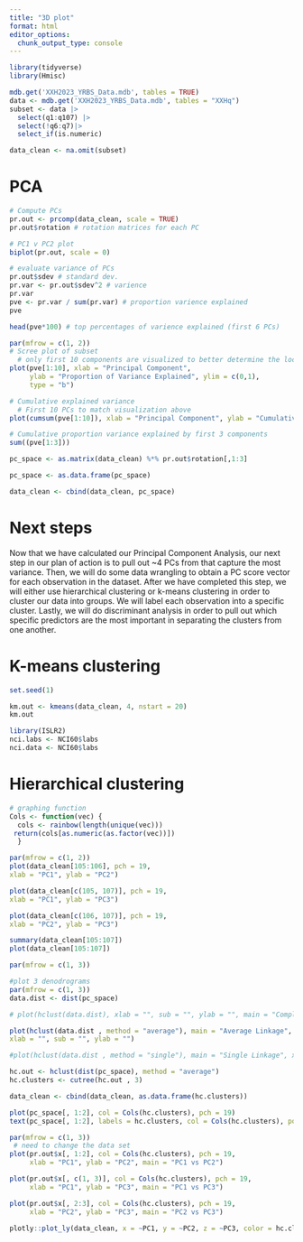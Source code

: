 ```yaml
---
title: "3D plot"
format: html
editor_options: 
  chunk_output_type: console
---
```


```r
library(tidyverse)
library(Hmisc)

mdb.get('XXH2023_YRBS_Data.mdb', tables = TRUE)
data <- mdb.get('XXH2023_YRBS_Data.mdb', tables = "XXHq")
subset <- data |>
  select(q1:q107) |> 
  select(!q6:q7)|>
  select_if(is.numeric)

data_clean <- na.omit(subset)
```

# PCA
```r
# Compute PCs
pr.out <- prcomp(data_clean, scale = TRUE)
pr.out$rotation # rotation matrices for each PC 

# PC1 v PC2 plot
biplot(pr.out, scale = 0)

# evaluate variance of PCs
pr.out$sdev # standard dev.
pr.var <- pr.out$sdev^2 # varience
pr.var
pve <- pr.var / sum(pr.var) # proportion varience explained
pve

head(pve*100) # top percentages of varience explained (first 6 PCs)
```

```r
par(mfrow = c(1, 2))
# Scree plot of subset
  # only first 10 components are visualized to better determine the location of the plots "elbow" 
plot(pve[1:10], xlab = "Principal Component",
     ylab = "Proportion of Variance Explained", ylim = c(0,1),
     type = "b")

# Cumulative explained variance
  # First 10 PCs to match visualization above
plot(cumsum(pve[1:10]), xlab = "Principal Component", ylab = "Cumulative Proprotion of Variance Explained", ylim = c(0,1), type = "b")

# Cumulative proportion variance explained by first 3 components
sum((pve[1:3]))
```


```r
pc_space <- as.matrix(data_clean) %*% pr.out$rotation[,1:3]

pc_space <- as.data.frame(pc_space)

data_clean <- cbind(data_clean, pc_space)
```

# Next steps
Now that we have calculated our Principal Component Analysis, our next step in our plan of action is to pull out ~4 PCs from that capture the most variance. Then, we will do some data wrangling to obtain a PC score vector for each observation in the dataset. After we have completed this step, we will either use hierarchical clustering or k-means clustering in order to cluster our data into groups. We will label each observation into a specific cluster. Lastly, we will do discriminant analysis in order to pull out which specific predictors are the most important in separating the clusters from one another. 

# K-means clustering
```r
set.seed(1)

km.out <- kmeans(data_clean, 4, nstart = 20)
km.out
```

```r
library(ISLR2)
nci.labs <- NCI60$labs
nci.data <- NCI60$labs
```

# Hierarchical clustering

```r
# graphing function
Cols <- function(vec) {
  cols <- rainbow(length(unique(vec)))
 return(cols[as.numeric(as.factor(vec))])
  }
```

```r
par(mfrow = c(1, 2))
plot(data_clean[105:106], pch = 19,
xlab = "PC1", ylab = "PC2")

plot(data_clean[c(105, 107)], pch = 19,
xlab = "PC1", ylab = "PC3")

plot(data_clean[c(106, 107)], pch = 19,
xlab = "PC2", ylab = "PC3")
```

```r
summary(data_clean[105:107])
plot(data_clean[105:107])
```

```r
par(mfrow = c(1, 3))
```

```r
#plot 3 denodrograms
par(mfrow = c(1, 3))
data.dist <- dist(pc_space)

# plot(hclust(data.dist), xlab = "", sub = "", ylab = "", main = "Complete Linkage")

plot(hclust(data.dist , method = "average"), main = "Average Linkage",
xlab = "", sub = "", ylab = "")

#plot(hclust(data.dist , method = "single"), main = "Single Linkage", xlab = "", sub = "", ylab = "")
```

```r
hc.out <- hclust(dist(pc_space), method = "average")
hc.clusters <- cutree(hc.out , 3)

data_clean <- cbind(data_clean, as.data.frame(hc.clusters))
```

```r
plot(pc_space[, 1:2], col = Cols(hc.clusters), pch = 19)
text(pc_space[, 1:2], labels = hc.clusters, col = Cols(hc.clusters), pos = 3)
```

```r
par(mfrow = c(1, 3)) 
 # need to change the data set
plot(pr.out$x[, 1:2], col = Cols(hc.clusters), pch = 19,
     xlab = "PC1", ylab = "PC2", main = "PC1 vs PC2")

plot(pr.out$x[, c(1, 3)], col = Cols(hc.clusters), pch = 19,
     xlab = "PC1", ylab = "PC3", main = "PC1 vs PC3")

plot(pr.out$x[, 2:3], col = Cols(hc.clusters), pch = 19,
     xlab = "PC2", ylab = "PC3", main = "PC2 vs PC3")
```

```r
plotly::plot_ly(data_clean, x = ~PC1, y = ~PC2, z = ~PC3, color = hc.clusters)
```

